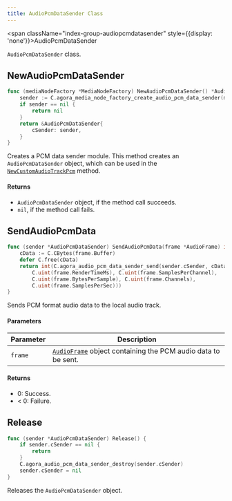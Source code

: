 ```yaml
---
title: AudioPcmDataSender Class
---
```


<span className="index-group-audiopcmdatasender" style={{display: 'none'}}>AudioPcmDataSender</span>

<span className="index-desc-audiopcmdatasender">`AudioPcmDataSender` class.</span>

<h2 className="anchor index-group-item-audiopcmdatasender index-api-newaudiopcmdatasender" id="newaudiopcmdatasender">NewAudioPcmDataSender</h2>

```go
func (mediaNodeFactory *MediaNodeFactory) NewAudioPcmDataSender() *AudioPcmDataSender {
    sender := C.agora_media_node_factory_create_audio_pcm_data_sender(mediaNodeFactory.cFactory)
    if sender == nil {
        return nil
    }
    return &AudioPcmDataSender{
        cSender: sender,
    }
}
```

<span className="index-desc-newaudiopcmdatasender">Creates a PCM data sender module. This method creates an `AudioPcmDataSender` object, which can be used in the [`NewCustomAudioTrackPcm`](./localaudiotrack#newcustomaudiotrackpcm) method.</span>

#### Returns

- `AudioPcmDataSender` object, if the method call succeeds.
- `nil`, if the method call fails.

<h2 className="anchor index-group-item-audiopcmdatasender index-api-sendaudiopcmdata" id="sendaudiopcmdata">SendAudioPcmData</h2>

```go
func (sender *AudioPcmDataSender) SendAudioPcmData(frame *AudioFrame) int {
    cData := C.CBytes(frame.Buffer)
    defer C.free(cData)
    return int(C.agora_audio_pcm_data_sender_send(sender.cSender, cData,
        C.uint(frame.RenderTimeMs), C.uint(frame.SamplesPerChannel),
        C.uint(frame.BytesPerSample), C.uint(frame.Channels),
        C.uint(frame.SamplesPerSec)))
}
```

<span className="index-desc-sendaudiopcmdata">Sends PCM format audio data to the local audio track.</span>

#### Parameters

| Parameter | Description |
|-----------|-------------|
| `frame`   | [`AudioFrame`](./apidatatype#audioframe) object containing the PCM audio data to be sent. |

#### Returns

- 0: Success.
- < 0: Failure.

<h2 className="anchor index-group-item-audiopcmdatasender index-api-release" id="release">Release</h2>

```go
func (sender *AudioPcmDataSender) Release() {
    if sender.cSender == nil {
        return
    }
    C.agora_audio_pcm_data_sender_destroy(sender.cSender)
    sender.cSender = nil
}
```

<span className="index-desc-release">Releases the `AudioPcmDataSender` object.</span>
